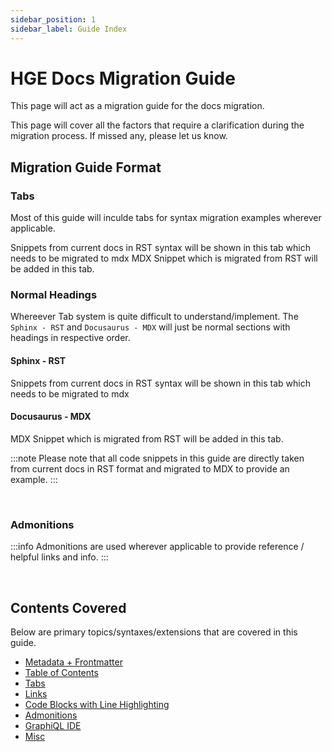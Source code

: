 ```yaml
---
sidebar_position: 1
sidebar_label: Guide Index
---
```


# HGE Docs Migration Guide

This page will act as a migration guide for the docs migration.

This page will cover all the factors that require a clarification during the migration process. If missed any, please let us know.


## Migration Guide Format

### Tabs
Most of this guide will inculde tabs for syntax migration examples wherever applicable.


<Tabs>
  <TabItem value="sphinx" label="Sphinx - RST" default>
    Snippets from current docs in RST syntax will be shown in this tab which needs to be migrated to mdx
  </TabItem>
  <TabItem value="docusaurus" label="Docusaurus - MDX">
    MDX Snippet which is migrated from RST will be added in this tab.
  </TabItem>
</Tabs>

<br />

### Normal Headings
Whereever Tab system is quite difficult to understand/implement. The `Sphinx - RST` and `Docusaurus - MDX` will just be normal sections with headings in respective order.

#### Sphinx - RST
Snippets from current docs in RST syntax will be shown in this tab which needs to be migrated to mdx

#### Docusaurus - MDX
MDX Snippet which is migrated from RST will be added in this tab.

:::note
Please note that all code snippets in this guide are directly taken from current docs in RST format and migrated to MDX to provide an example.
:::

<br />

### Admonitions
:::info
Admonitions are used wherever applicable to provide reference / helpful links and info.
:::

<br />

## Contents Covered
Below are primary topics/syntaxes/extensions that are covered in this guide.

- [Metadata + Frontmatter](/migration-guide/metadata)
- [Table of Contents](/migration-guide/table-of-contents)
- [Tabs](/migration-guide/tabs)
- [Links](/migration-guide/links)
- [Code Blocks with Line Highlighting](/migration-guide/code-blocks)
- [Admonitions](/migration-guide/metadata)
- [GraphiQL IDE](/migration-guide/graphiql-ide)
- [Misc](/migration-guide/misc)